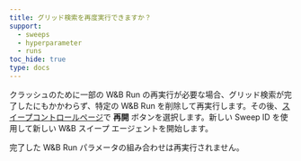 ```yaml
---
title: グリッド検索を再度実行できますか？
support:
  - sweeps
  - hyperparameter
  - runs
toc_hide: true
type: docs
---
```

クラッシュのために一部の W&B Run の再実行が必要な場合、グリッド検索が完了したにもかかわらず、特定の W&B Run を削除して再実行します。その後、[スイープコントロールページ](/ja/models/sweeps/sweeps-ui/)で **再開** ボタンを選択します。新しい Sweep ID を使用して新しい W&B スイープ エージェントを開始します。

完了した W&B Run パラメータの組み合わせは再実行されません。